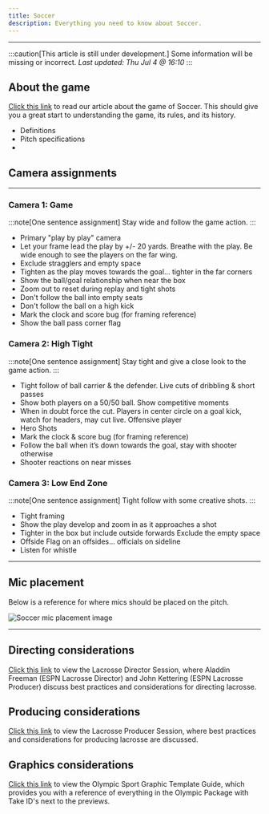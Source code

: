 ```yaml
---
title: Soccer
description: Everything you need to know about Soccer.
---
```



---
:::caution[This article is still under development.]
Some information will be missing or incorrect. *Last updated: Thu Jul 4 @ 16:10*
:::
## About the game
[Click this link](https://www.dropbox.com/scl/fi/9prb36nk17axnb9kvaikt/2023-Lacrosse-Director-Session-Zoom-Record.mp4?rlkey=mc9tydwke4uccb3vpqpfy90mi&dl=0) to read our article about the game of Soccer. This should give you a great start to understanding the game, its rules, and its history.
- Definitions
- Pitch specifications
- 

## Camera assignments
---
### Camera 1: Game
:::note[One sentence assignment]
Stay wide and follow the game action.
:::
- Primary "play by play" camera
- Let your frame lead the play by +/- 20 yards. Breathe with the play. Be wide enough to see the players on the far wing.
- Exclude stragglers and empty space
- Tighten as the play moves towards the goal... tighter in the far corners
- Show the ball/goal relationship when near the box
- Zoom out to reset during replay and tight shots
- Don't follow the ball into empty seats
- Don't follow the ball on a high kick
- Mark the clock and score bug (for framing reference)
- Show the ball pass corner flag

### Camera 2: High Tight
:::note[One sentence assignment]
Stay tight and give a close look to the game action.
:::
- Tight follow of ball carrier & the defender. Live cuts of dribbling & short passes
- Show both players on a 50/50 ball. Show competitive moments
- When in doubt force the cut. Players in center circle on a goal kick, watch for headers,
may cut live. Offensive player
- Hero Shots
- Mark the clock & score bug (for framing reference)
- Follow the ball when it’s down towards the goal, stay with shooter otherwise
- Shooter reactions on near misses

### Camera 3: Low End Zone
:::note[One sentence assignment]
Tight follow with some creative shots.
:::
- Tight framing
- Show the play develop and zoom in as it approaches a shot
- Tighter in the box but include outside forwards Exclude the empty space
- Offside Flag on an offsides... officials on sideline
- Listen for whistle

---

## Mic placement
Below is a reference for where mics should be placed on the pitch.

![Soccer mic placement image](https://raw.githubusercontent.com/Liberty-Broadcast-Experience/img/main/lacrosse-mic-placement.png)

---

## Directing considerations
[Click this link](https://www.dropbox.com/scl/fi/9prb36nk17axnb9kvaikt/2023-Lacrosse-Director-Session-Zoom-Record.mp4?rlkey=mc9tydwke4uccb3vpqpfy90mi&dl=0) to view the Lacrosse Director Session, where Aladdin Freeman (ESPN Lacrosse Director) and John Kettering (ESPN Lacrosse Producer) discuss best practices and considerations for directing lacrosse.
## Producing considerations
[Click this link](https://www.dropbox.com/scl/fi/ddr2mbd5vmwln8bzk5eal/Lacrosse-Tutorial-Producer.mp4?rlkey=wgc6rj45xxvijxftqm0hp94xs&dl=0) to view the Lacrosse Producer Session, where best practices and considerations for producing lacrosse are discussed.
## Graphics considerations
[Click this link](https://www.dropbox.com/scl/fi/ov26ga9z9mxttyvrc7kxo/OLYMPIC-SPORT-GRAPHIC-TEMPLATE-GUIDE.pdf?rlkey=ho93zib1lsobmx0t2ba3ycenn&dl=0) to view the Olympic Sport Graphic Template Guide, which provides you with a reference of everything in the Olympic Package with Take ID's next to the previews.